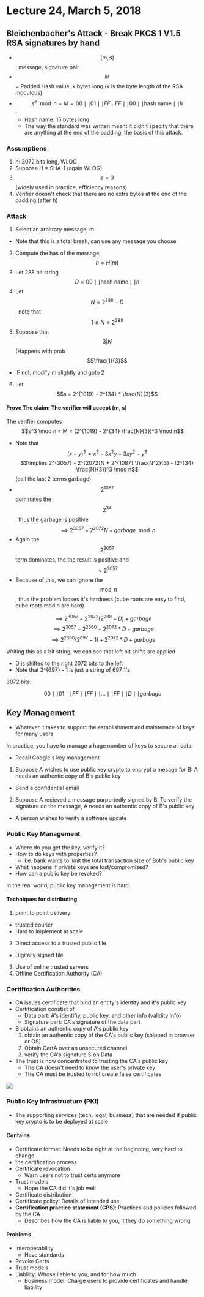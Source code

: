 # Lecture 24, March 5, 2018

## Bleichenbacher's Attack - Break PKCS 1 V1.5 RSA signatures by hand
- $$(m, s)$$: message, signature pair
- $$M$$ = Padded Hash value, k bytes long (k is the byte length of the RSA modulous)
- $$s^e \mod n = M = 00 \mid\mid 01 \mid\mid FF\ldots FF \mid\mid 00 \mid\mid \text{hash name} \mid\mid h$$:
  - Hash name: 15 bytes long
  - The way the standard was written meant it didn't specify that there are anything at the end of the padding, the basis of this attack.

### Assumptions

1. n: 3072 bits long, WLOG
2. Suppose H = SHA-1 (again WLOG)
3. $$e = 3$$ (widely used in practice, efficiency reasons)
4. Verifier doesn't check that there are no extra bytes at the end of the padding (after h)

### Attack

1. Select an arbitrary message, m
  - Note that this is a total break, can use any message you choose
2. Compute the has of the message, $$h = H(m)$$
3. Let 288 bit string $$D = 00 \mid\mid \text{hash name} \mid\mid h$$
4. Let $$N = 2^{288} - D$$, note that $$1 \le N < 2^{288}$$
5. Suppose that $$3 | N$$ (Happens with prob $$\frac{1}{3}$$
  - IF not, modify m slightly and goto 2
6. Let $$s = 2^{1019} - 2^{34} * \frac{N}{3}$$

#### Prove The claim: The verifier will accept (m, s)

The verifier computes $$s^3 \mod n = M = (2^{1019} - 2^{34} \frac{N}{3})^3 \mod n$$
- Note that $$(x - y)^3 = x^3 - 3x^2y + 3xy^2 - y^3$$
$$\implies 2^{3057} - 2^{2072}N + 2^{1087} \frac{N^2}{3} - (2^{34} \frac{N}{3})^3 \mod n$$ (call the last 2 terms garbage)
- $$2^{1087}$$ dominates the $$2^{34}$$, thus the garbage is positive
$$\implies 2^{3057} - 2^{2072} N + garbage \mod n$$
- Again the $$2^{3057}$$ term dominates, the the result is positive and $$< 2^{3057}$$
- Because of this, we can ignore the $$\mod n$$, thus the problem looses it's hardness (cube roots are easy to find, cube roots mod n are hard)

$$\implies 2^{3057} - 2^{2072} (2^{288} - D) + garbage$$
$$\implies 2^{3057} - 2^{2360} + 2^{2072} * D + garbage$$
$$\implies 2^{2360} (2^{697} - 1) + 2^{2072} * D + garbage$$

Writing this as a bit string, we can see that left bit shifts are applied
- D is shifted to the right 2072 bits to the left
- Note that 2^{697} - 1 is just a string of 697 1's

3072 bits:

$$00 \mid\mid 01 \mid\mid FF \mid\mid FF \mid\mid \ldots \mid\mid FF \mid\mid D \mid\mid garbage$$

## Key Management
- Whatever it takes to support the establishment and maintenace of keys for many users

In practice, you have to manage a huge number of keys to secure all data.
- Recall Google's key management

1. Suppose A wishes to use public key crypto to encrypt a mesage for B: A needs an authentic copy of B's public key
  - Send a confidential email
2. Suppose A recieved a message purportedly signed by B. To verify the signature on the message, A needs an authentic copy of B's public key
  - A person wishes to verify a software update

### Public Key Management
- Where do you get the key, verify it?
- How to do keys with properties?
  - I.e. bank wants to limit the total transaction size of Bob's public key
- What happens if private keys are lost/compromised?
- How can a public key be revoked?

In the real world, public key management is hard.

#### Techniques for distributing

1. point to point delivery
  - trusted courier
  - Hard to implement at scale
2. Direct access to a trusted public file
  - Digitally signed file
3. Use of online trusted servers
4. Offline Certification Authority (CA)

### Certification Authorities
- CA issues certificate that bind an entity's identity and it's public key
- Certification constist of
  - Data part: A's identifiy, public key, and other info (validity info)
  - Signature part: CA's signature of the data part
- B obtains an authentic copy of A's public key
  1. obtain an authentic copy of the CA's public key (shipped in browser or OS)
  2. Obtain CertA over an unsecured channel
  3. verify the CA's signature S on Data
- The trust is now concentrated to trusting the CA's public key
  - The CA doesn't need to know the user's private key
  - The CA must be trusted to not create false certificates

![](lecture24.jpg)

### Public Key Infrastructure (PKI)
- The supporting services (tech, legal, business) that are needed if public key crypto is to be deployed at scale

#### Contains
- Certificate format: Needs to be right at the beginning, very hard to change
- the certification process
- Certificate revocation
  - Warn users not to trust certs anymore
- Trust models
  - Hope the CA did it's job well
- Certificate distribution
- Certificate policy: Details of intended use
- **Certification practice statement (CPS)**: Practices and policies followed by the CA
  - Describes how the CA is liable to you, it they do something wrong

#### Problems
- Interoperability
  - Have standards
- Revoke Certs
- Trust models
- Liability: Whose liable to you, and for how much
  - Business model: Charge users to provide certificates and handle liability


